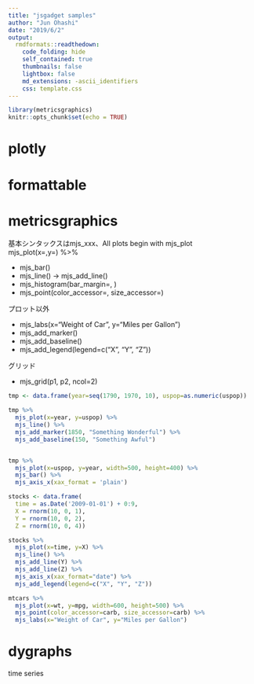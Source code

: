 ```yaml
---
title: "jsgadget samples"
author: "Jun Ohashi"
date: "2019/6/2"
output:
  rmdformats::readthedown:
    code_folding: hide
    self_contained: true
    thumbnails: false
    lightbox: false
    md_extensions: -ascii_identifiers
    css: template.css
---
```


```r
library(metricsgraphics)
knitr::opts_chunk$set(echo = TRUE)
```

# plotly


# formattable

# metricsgraphics

基本シンタックスはmjs_xxx、All plots begin with mjs_plot　　
mjs_plot(x=,y=) %>%   

+ mjs_bar()
+ mjs_line() → mjs_add_line()
+ mjs_histogram(bar_margin=, )
+ mjs_point(color_accessor=, size_accessor=)

プロット以外  

+ mjs_labs(x="Weight of Car", y="Miles per Gallon")
+ mjs_add_marker()
+ mjs_add_baseline()
+ mjs_add_legend(legend=c("X", "Y", "Z"))

グリッド  

+ mjs_grid(p1, p2, ncol=2)

```r
tmp <- data.frame(year=seq(1790, 1970, 10), uspop=as.numeric(uspop))

tmp %>%
  mjs_plot(x=year, y=uspop) %>%
  mjs_line() %>%
  mjs_add_marker(1850, "Something Wonderful") %>%
  mjs_add_baseline(150, "Something Awful")


tmp %>%
  mjs_plot(x=uspop, y=year, width=500, height=400) %>%
  mjs_bar() %>%
  mjs_axis_x(xax_format = 'plain')
```


```r
stocks <- data.frame(
  time = as.Date('2009-01-01') + 0:9,
  X = rnorm(10, 0, 1),
  Y = rnorm(10, 0, 2),
  Z = rnorm(10, 0, 4))

stocks %>%
  mjs_plot(x=time, y=X) %>%
  mjs_line() %>%
  mjs_add_line(Y) %>%
  mjs_add_line(Z) %>%
  mjs_axis_x(xax_format="date") %>%
  mjs_add_legend(legend=c("X", "Y", "Z"))
```

```r
mtcars %>%
  mjs_plot(x=wt, y=mpg, width=600, height=500) %>%
  mjs_point(color_accessor=carb, size_accessor=carb) %>%
  mjs_labs(x="Weight of Car", y="Miles per Gallon")
```


# dygraphs
time series
